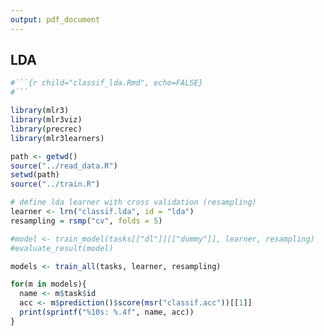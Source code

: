 ```yaml
---
output: pdf_document
---
```


## LDA

```r

#```{r child="classif_lda.Rmd", echo=FALSE}
#```

library(mlr3)
library(mlr3viz)
library(precrec)
library(mlr3learners)

path <- getwd()
source("../read_data.R")
setwd(path)
source("../train.R")

# define lda learner with cross validation (resampling)
learner <- lrn("classif.lda", id = "lda")
resampling = rsmp("cv", folds = 5)

#model <- train_model(tasks[["dl"]][["dummy"]], learner, resampling)
#evaluate_result(model)

models <- train_all(tasks, learner, resampling)

for(m in models){
  name <- m$task$id
  acc <- m$prediction()$score(msr("classif.acc"))[[1]]
  print(sprintf("%10s: %.4f", name, acc))
}

```
